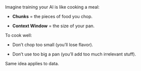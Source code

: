 Imagine training your AI is like cooking a meal:

- **Chunks** = the pieces of food you chop.

- **Context Window** = the size of your pan.

To cook well:

- Don’t chop too small (you’ll lose flavor).

- Don’t use too big a pan (you’ll add too much irrelevant stuff).

Same idea applies to data.